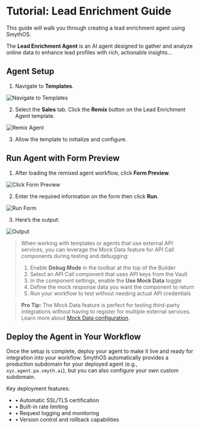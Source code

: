 # Tutorial: Lead Enrichment Guide

This guide will walk you through creating a lead enrichment agent using SmythOS.

The **Lead Enrichment Agent** is an AI agent designed to gather and analyze online data to enhance lead profiles with rich, actionable insights...

<Youtube videoId="V0ft3GrLtjY" title="SmythOS - Lead Enrichment Agent" />

## Agent Setup

1. Navigate to **Templates**.

<Image src="/docs/img/lead_enrichment_agent/img_1.png" alt="Navigate to Templates" />

2. Select the **Sales** tab. Click the **Remix** button on the Lead Enrichment Agent template.

<Image src="/docs/img/lead_enrichment_agent/img_2.png" alt="Remix Agent" />

3. Allow the template to initialize and configure.

## Run Agent with Form Preview

1. After loading the remixed agent workflow, click **Form Preview**.

<Image src="/docs/img/lead_enrichment_agent/img_3.png" alt="Click Form Preview" />

2. Enter the required information on the form then click **Run**.

<Image src="/docs/img/lead_enrichment_agent/gif 1.gif" alt="Run Form" />

3. Here’s the output:

<Image src="/docs/img/lead_enrichment_agent/img_4.png" alt="Output" />

> When working with templates or agents that use external API services, you can leverage the Mock Data feature for API Call components during testing and debugging:
>
>1. Enable **Debug Mode** in the toolbar at the top of the Builder
>2. Select an API Call component that uses API keys from the Vault
>3. In the component settings, enable the **Use Mock Data** toggle
>4. Define the mock response data you want the component to return
>5. Run your workflow to test without needing actual API credentials

> **Pro Tip:** The Mock Data feature is perfect for testing third-party integrations without having to register for multiple external services. Learn more about [Mock Data configuration](/docs/agent-studio/components/advanced/api-call#step-5-enable-mock-mode).

## Deploy the Agent in Your Workflow

Once the setup is complete, deploy your agent to make it live and ready for integration into your workflow. SmythOS automatically provides a production subdomain for your deployed agent (e.g., `xyz.agent.pa.smyth.ai`), but you can also configure your own custom subdomain.

Key deployment features:
- • Automatic SSL/TLS certification
- • Built-in rate limiting
- • Request logging and monitoring
- • Version control and rollback capabilities